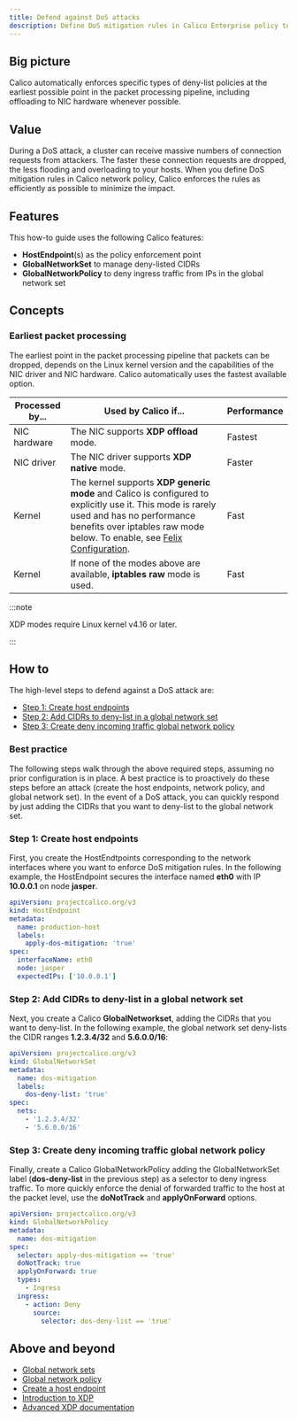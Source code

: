 ```yaml
---
title: Defend against DoS attacks
description: Define DoS mitigation rules in Calico Enterprise policy to quickly drop connections when under attack. Learn how rules use eBPF and XDP, including hardware offload when available.
---
```


## Big picture

Calico automatically enforces specific types of deny-list policies at the earliest possible point in the packet processing pipeline, including offloading to NIC hardware whenever possible.

## Value

During a DoS attack, a cluster can receive massive numbers of connection requests from attackers. The faster these connection requests are dropped, the less flooding and overloading to your hosts. When you define DoS mitigation rules in Calico network policy, Calico enforces the rules as efficiently as possible to minimize the impact.

## Features

This how-to guide uses the following Calico features:

- **HostEndpoint**(s) as the policy enforcement point
- **GlobalNetworkSet** to manage deny-listed CIDRs
- **GlobalNetworkPolicy** to deny ingress traffic from IPs in the global network set

## Concepts

### Earliest packet processing

The earliest point in the packet processing pipeline that packets can be dropped, depends on the Linux kernel version and the capabilities of the NIC driver and NIC hardware. Calico automatically uses the fastest available option.

| Processed by... | Used by Calico if...                                                                                                                                                                                                                                            | Performance |
| --------------- | --------------------------------------------------------------------------------------------------------------------------------------------------------------------------------------------------------------------------------------------------------------- | ----------- |
| NIC hardware    | The NIC supports **XDP offload** mode.                                                                                                                                                                                                                          | Fastest     |
| NIC driver      | The NIC driver supports **XDP native** mode.                                                                                                                                                                                                                    | Faster      |
| Kernel          | The kernel supports **XDP generic mode** and Calico is configured to explicitly use it. This mode is rarely used and has no performance benefits over iptables raw mode below. To enable, see [Felix Configuration](../../reference/resources/felixconfig.mdx). | Fast        |
| Kernel          | If none of the modes above are available, **iptables raw** mode is used.                                                                                                                                                                                        | Fast        |

:::note

XDP modes require Linux kernel v4.16 or later.

:::

## How to

The high-level steps to defend against a DoS attack are:

- [Step 1: Create host endpoints](#step-1-create-host-endpoints)
- [Step 2: Add CIDRs to deny-list in a global network set](#step-2-add-cidrs-to-deny-list-in-a-global-network-set)
- [Step 3: Create deny incoming traffic global network policy](#step-3-create-deny-incoming-traffic-global-network-policy)

### Best practice

The following steps walk through the above required steps, assuming no prior configuration is in place. A best practice is to proactively do these steps before an attack (create the host endpoints, network policy, and global network set). In the event of a DoS attack, you can quickly respond by just adding the CIDRs that you want to deny-list to the global network set.

### Step 1: Create host endpoints

First, you create the HostEndtpoints corresponding to the network interfaces where you want to enforce DoS mitigation rules. In the following example, the HostEndpoint secures the interface named **eth0** with IP **10.0.0.1** on node **jasper**.

```yaml
apiVersion: projectcalico.org/v3
kind: HostEndpoint
metadata:
  name: production-host
  labels:
    apply-dos-mitigation: 'true'
spec:
  interfaceName: eth0
  node: jasper
  expectedIPs: ['10.0.0.1']
```

### Step 2: Add CIDRs to deny-list in a global network set

Next, you create a Calico **GlobalNetworkset**, adding the CIDRs that you want to deny-list. In the following example, the global network set deny-lists the CIDR ranges **1.2.3.4/32** and **5.6.0.0/16**:

```yaml
apiVersion: projectcalico.org/v3
kind: GlobalNetworkSet
metadata:
  name: dos-mitigation
  labels:
    dos-deny-list: 'true'
spec:
  nets:
    - '1.2.3.4/32'
    - '5.6.0.0/16'
```

### Step 3: Create deny incoming traffic global network policy

Finally, create a Calico GlobalNetworkPolicy adding the GlobalNetworkSet label (**dos-deny-list** in the previous step) as a selector to deny ingress traffic. To more quickly enforce the denial of forwarded traffic to the host at the packet level, use the **doNotTrack** and **applyOnForward** options.

```yaml
apiVersion: projectcalico.org/v3
kind: GlobalNetworkPolicy
metadata:
  name: dos-mitigation
spec:
  selector: apply-dos-mitigation == 'true'
  doNotTrack: true
  applyOnForward: true
  types:
    - Ingress
  ingress:
    - action: Deny
      source:
        selector: dos-deny-list == 'true'
```

## Above and beyond

- [Global network sets](../../reference/resources/globalnetworkset.mdx)
- [Global network policy](../../reference/resources/globalnetworkpolicy.mdx)
- [Create a host endpoint](../../reference/resources/hostendpoint.mdx)
- [Introduction to XDP](https://www.iovisor.org/technology/xdp)
- [Advanced XDP documentation](https://prototype-kernel.readthedocs.io/en/latest/networking/XDP/index.html)
